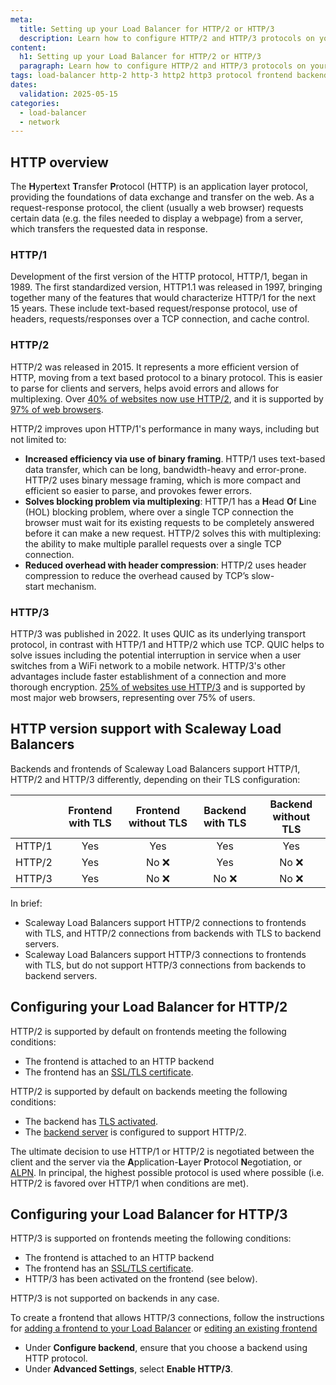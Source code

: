 ```yaml
---
meta:
  title: Setting up your Load Balancer for HTTP/2 or HTTP/3
  description: Learn how to configure HTTP/2 and HTTP/3 protocols on your Scaleway Load Balancer to improve performance, security, and user experience for your web applications.
content:
  h1: Setting up your Load Balancer for HTTP/2 or HTTP/3
  paragraph: Learn how to configure HTTP/2 and HTTP/3 protocols on your Scaleway Load Balancer to improve performance, security, and user experience for your web applications.
tags: load-balancer http-2 http-3 http2 http3 protocol frontend backend
dates:
  validation: 2025-05-15
categories: 
  - load-balancer
  - network
---
```


## HTTP overview

The **H**yper**t**ext **T**ransfer **P**rotocol (HTTP) is an application layer protocol, providing the foundations of data exchange and transfer on the web. As a request-response protocol, the client (usually a web browser) requests certain data (e.g. the files needed to display a webpage) from a server, which transfers the requested data in response.

### HTTP/1

Development of the first version of the HTTP protocol, HTTP/1, began in 1989. The first standardized version, HTTP1.1 was released in 1997, bringing together many of the features that would characterize HTTP/1 for the next 15 years. These include text-based request/response protocol, use of headers, requests/responses over a TCP connection, and cache control.

### HTTP/2

HTTP/2 was released in 2015. It represents a more efficient version of HTTP, moving from a text based protocol to a binary protocol. This is easier to parse for clients and servers, helps avoid errors and allows for multiplexing. Over [40% of websites now use HTTP/2](https://w3techs.com/technologies/details/ce-http2), and it is supported by [97% of web browsers](https://caniuse.com/?search=http2). 

HTTP/2 improves upon HTTP/1's performance in many ways, including but not limited to:
- **Increased efficiency via use of binary framing**. HTTP/1 uses text-based data transfer, which can be long, bandwidth-heavy and error-prone. HTTP/2 uses binary message framing, which is more compact and efficient so easier to parse, and provokes fewer errors.
- **Solves blocking problem via multiplexing**: HTTP/1 has a **H**ead **O**f **L**ine (HOL) blocking problem, where over a single TCP connection the browser must wait for its existing requests to be completely answered before it can make a new request. HTTP/2 solves this with multiplexing: the ability to make multiple parallel requests over a single TCP connection. 
- **Reduced overhead with header compression**: HTTP/2 uses header compression to reduce the overhead caused by TCP’s slow-start mechanism.

### HTTP/3

HTTP/3 was published in 2022. It uses QUIC as its underlying transport protocol, in contrast with HTTP/1 and HTTP/2 which use TCP. QUIC helps to solve issues including the potential interruption in service when a user switches from a WiFi network to a mobile network. HTTP/3's other advantages include faster establishment of a connection and more thorough encryption. [25% of websites use HTTP/3](https://w3techs.com/technologies/details/ce-http3) and is supported by most major web browsers, representing over 75% of users. 

## HTTP version support with Scaleway Load Balancers

Backends and frontends of Scaleway Load Balancers support HTTP/1, HTTP/2 and HTTP/3 differently, depending on their TLS configuration:

|        | Frontend with TLS | Frontend without TLS | Backend with TLS | Backend without TLS |
|--------|:-------------------:|:----------------------:|:------------------:|:---------------------:|
| HTTP/1 | Yes <Icon name="validate"/>                 | Yes <Icon name="validate"/>                    | Yes <Icon name="validate"/>                | Yes <Icon name="validate"/>                   |
| HTTP/2 | Yes <Icon name="validate"/>                 | No ❌                    | Yes <Icon name="validate"/>                | No ❌                   |
| HTTP/3 | Yes <Icon name="validate"/>                 | No ❌                    | No ❌                | No ❌                   |

In brief:

- Scaleway Load Balancers support HTTP/2 connections to frontends with TLS, and HTTP/2 connections from backends with TLS to backend servers.
- Scaleway Load Balancers support HTTP/3 connections to frontends with TLS, but do not support HTTP/3 connections from backends to backend servers.

<Lightbox src="scaleway-http-2-3.webp" alt="" />

## Configuring your Load Balancer for HTTP/2

HTTP/2 is supported by default on frontends meeting the following conditions:

- The frontend is attached to an HTTP backend
- The frontend has an [SSL/TLS certificate](/load-balancer/how-to/add-certificate/).

HTTP/2 is supported by default on backends meeting the following conditions:

- The backend has [TLS activated](/load-balancer/reference-content/configuring-backends/#tls-encryption).
- The [backend server](/load-balancer/concepts/#backend-servers) is configured to support HTTP/2.

<Message type="tip">

  The ultimate decision to use HTTP/1 or HTTP/2 is negotiated between the client and the server via the **A**pplication-**L**ayer **P**rotocol **N**egotiation, or [ALPN](https://en.wikipedia.org/wiki/Application-Layer_Protocol_Negotiation). In principal, the highest possible protocol is used where possible (i.e. HTTP/2 is favored over HTTP/1 when conditions are met).

</Message>

## Configuring your Load Balancer for HTTP/3

HTTP/3 is supported on frontends meeting the following conditions:

- The frontend is attached to an HTTP backend
- The frontend has an [SSL/TLS certificate](/load-balancer/how-to/add-certificate/). 
- HTTP/3 has been activated on the frontend (see below).

HTTP/3 is not supported on backends in any case.

To create a frontend that allows HTTP/3 connections, follow the instructions for [adding a frontend to your Load Balancer](/load-balancer/how-to/manage-frontends-and-backends/#how-to-create-and-add-frontends-to-a-load-balancer) or [editing an existing frontend](/load-balancer/how-to/manage-frontends-and-backends/#how-to-edit-frontends)
 - Under **Configure backend**, ensure that you choose a backend using HTTP protocol.
 - Under **Advanced Settings**, select **Enable HTTP/3**.

 <Lightbox src="scaleway-enable-http3.webp" alt="" />